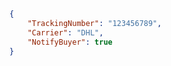 ```json REST  

{
    "TrackingNumber": "123456789",
    "Carrier": "DHL",
    "NotifyBuyer": true
}  
```